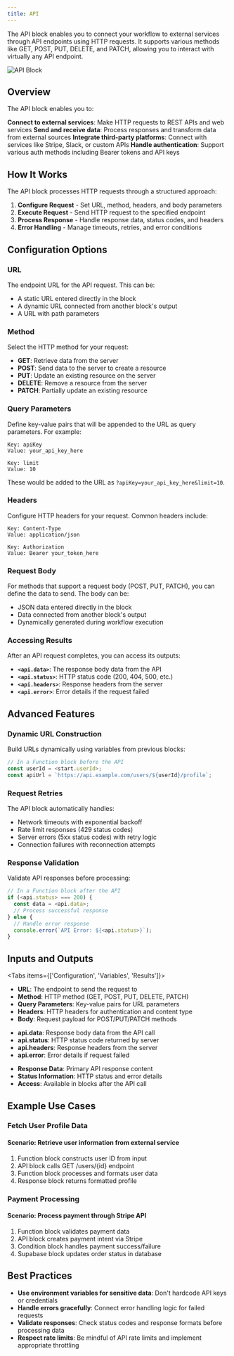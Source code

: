 ```yaml
---
title: API
---
```



The API block enables you to connect your workflow to external services through API endpoints using HTTP requests. It supports various methods like GET, POST, PUT, DELETE, and PATCH, allowing you to interact with virtually any API endpoint.

<div className="flex justify-center">
  <Image
    src="/static/blocks/api.png"
    alt="API Block"
    width={500}
    height={400}
    className="my-6"
  />
</div>

## Overview

The API block enables you to:

<Steps>
  <Step>
    <strong>Connect to external services</strong>: Make HTTP requests to REST APIs and web services
  </Step>
  <Step>
    <strong>Send and receive data</strong>: Process responses and transform data from external sources
  </Step>
  <Step>
    <strong>Integrate third-party platforms</strong>: Connect with services like Stripe, Slack, or custom APIs
  </Step>
  <Step>
    <strong>Handle authentication</strong>: Support various auth methods including Bearer tokens and API keys
  </Step>
</Steps>

## How It Works

The API block processes HTTP requests through a structured approach:

1. **Configure Request** - Set URL, method, headers, and body parameters
2. **Execute Request** - Send HTTP request to the specified endpoint
3. **Process Response** - Handle response data, status codes, and headers
4. **Error Handling** - Manage timeouts, retries, and error conditions

## Configuration Options

### URL

The endpoint URL for the API request. This can be:

- A static URL entered directly in the block
- A dynamic URL connected from another block's output
- A URL with path parameters

### Method

Select the HTTP method for your request:

- **GET**: Retrieve data from the server
- **POST**: Send data to the server to create a resource
- **PUT**: Update an existing resource on the server
- **DELETE**: Remove a resource from the server
- **PATCH**: Partially update an existing resource

### Query Parameters

Define key-value pairs that will be appended to the URL as query parameters. For example:

```
Key: apiKey
Value: your_api_key_here

Key: limit
Value: 10
```

These would be added to the URL as `?apiKey=your_api_key_here&limit=10`.

### Headers

Configure HTTP headers for your request. Common headers include:

```
Key: Content-Type
Value: application/json

Key: Authorization
Value: Bearer your_token_here
```

### Request Body

For methods that support a request body (POST, PUT, PATCH), you can define the data to send. The body can be:

- JSON data entered directly in the block
- Data connected from another block's output
- Dynamically generated during workflow execution

### Accessing Results

After an API request completes, you can access its outputs:

- **`<api.data>`**: The response body data from the API
- **`<api.status>`**: HTTP status code (200, 404, 500, etc.)
- **`<api.headers>`**: Response headers from the server
- **`<api.error>`**: Error details if the request failed

## Advanced Features

### Dynamic URL Construction

Build URLs dynamically using variables from previous blocks:

```javascript
// In a Function block before the API
const userId = <start.userId>;
const apiUrl = `https://api.example.com/users/${userId}/profile`;
```

### Request Retries

The API block automatically handles:
- Network timeouts with exponential backoff
- Rate limit responses (429 status codes)
- Server errors (5xx status codes) with retry logic
- Connection failures with reconnection attempts

### Response Validation

Validate API responses before processing:

```javascript
// In a Function block after the API
if (<api.status> === 200) {
  const data = <api.data>;
  // Process successful response
} else {
  // Handle error response
  console.error(`API Error: ${<api.status>}`);
}
```

## Inputs and Outputs

<Tabs items={['Configuration', 'Variables', 'Results']}>
  <Tab>
    <ul className="list-disc space-y-2 pl-6">
      <li>
        <strong>URL</strong>: The endpoint to send the request to
      </li>
      <li>
        <strong>Method</strong>: HTTP method (GET, POST, PUT, DELETE, PATCH)
      </li>
      <li>
        <strong>Query Parameters</strong>: Key-value pairs for URL parameters
      </li>
      <li>
        <strong>Headers</strong>: HTTP headers for authentication and content type
      </li>
      <li>
        <strong>Body</strong>: Request payload for POST/PUT/PATCH methods
      </li>
    </ul>
  </Tab>
  <Tab>
    <ul className="list-disc space-y-2 pl-6">
      <li>
        <strong>api.data</strong>: Response body data from the API call
      </li>
      <li>
        <strong>api.status</strong>: HTTP status code returned by server
      </li>
      <li>
        <strong>api.headers</strong>: Response headers from the server
      </li>
      <li>
        <strong>api.error</strong>: Error details if request failed
      </li>
    </ul>
  </Tab>
  <Tab>
    <ul className="list-disc space-y-2 pl-6">
      <li>
        <strong>Response Data</strong>: Primary API response content
      </li>
      <li>
        <strong>Status Information</strong>: HTTP status and error details
      </li>
      <li>
        <strong>Access</strong>: Available in blocks after the API call
      </li>
    </ul>
  </Tab>
</Tabs>

## Example Use Cases

### Fetch User Profile Data

<div className="mb-4 rounded-md border p-4">
  <h4 className="font-medium">Scenario: Retrieve user information from external service</h4>
  <ol className="list-decimal pl-5 text-sm">
    <li>Function block constructs user ID from input</li>
    <li>API block calls GET /users/&#123;id&#125; endpoint</li>
    <li>Function block processes and formats user data</li>
    <li>Response block returns formatted profile</li>
  </ol>
</div>

### Payment Processing

<div className="mb-4 rounded-md border p-4">
  <h4 className="font-medium">Scenario: Process payment through Stripe API</h4>
  <ol className="list-decimal pl-5 text-sm">
    <li>Function block validates payment data</li>
    <li>API block creates payment intent via Stripe</li>
    <li>Condition block handles payment success/failure</li>
    <li>Supabase block updates order status in database</li>
  </ol>
</div>

## Best Practices

- **Use environment variables for sensitive data**: Don't hardcode API keys or credentials
- **Handle errors gracefully**: Connect error handling logic for failed requests
- **Validate responses**: Check status codes and response formats before processing data
- **Respect rate limits**: Be mindful of API rate limits and implement appropriate throttling
